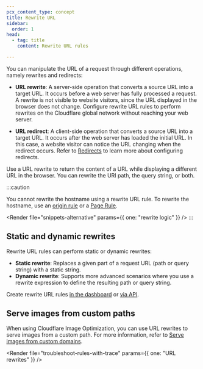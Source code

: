 ```yaml
---
pcx_content_type: concept
title: Rewrite URL
sidebar:
  order: 1
head:
  - tag: title
    content: Rewrite URL rules

---
```



You can manipulate the URL of a request through different operations, namely rewrites and redirects:

* **URL rewrite**: A server-side operation that converts a source URL into a target URL. It occurs before a web server has fully processed a request. A rewrite is not visible to website visitors, since the URL displayed in the browser does not change. Configure rewrite URL rules to perform rewrites on the Cloudflare global network without reaching your web server.

* **URL redirect**: A client-side operation that converts a source URL into a target URL. It occurs after the web server has loaded the initial URL. In this case, a website visitor can notice the URL changing when the redirect occurs. Refer to [Redirects](/rules/url-forwarding/) to learn more about configuring redirects.

Use a URL rewrite to return the content of a URL while displaying a different URL in the browser. You can rewrite the URI path, the query string, or both.

:::caution

You cannot rewrite the hostname using a rewrite URL rule. To rewrite the hostname, use an [origin rule](/rules/origin-rules/) or a [Page Rule](/rules/page-rules/how-to/override-url-or-ip-address/).

<Render file="snippets-alternative" params={{ one: "rewrite logic" }} /> 
:::

## Static and dynamic rewrites

Rewrite URL rules can perform static or dynamic rewrites:

* **Static rewrite**: Replaces a given part of a request URL (path or query string) with a static string.
* **Dynamic rewrite**: Supports more advanced scenarios where you use a rewrite expression to define the resulting path or query string.

Create rewrite URL rules [in the dashboard](/rules/transform/url-rewrite/create-dashboard/) or [via API](/rules/transform/url-rewrite/create-api/).

## Serve images from custom paths

When using Cloudflare Image Optimization, you can use URL rewrites to serve images from a custom path. For more information, refer to [Serve images from custom domains](/images/manage-images/serve-images/serve-from-custom-domains/).

<Render file="troubleshoot-rules-with-trace" params={{ one: "URL rewrites" }} />
